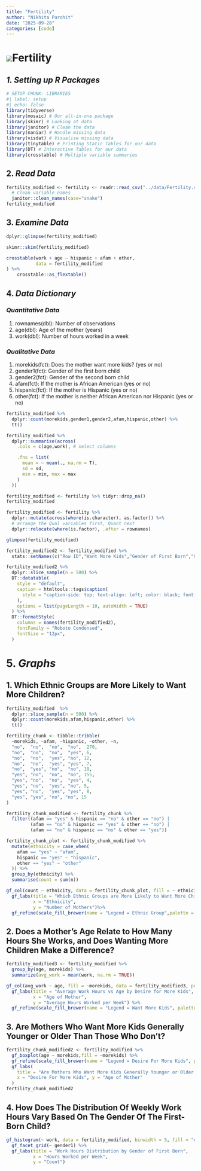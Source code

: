 ```yaml
---
title: "Fertility"
author: "Nikhita Purohit"
date: "2025-09-28"
categories: [code]
---
```


# ![](images/clipboard-3781854283.png)Fertility

## *1. Setting up R Packages*

```r
# SETUP CHUNK- LIBRARIES
#| label: setup
#| echo: false
library(tidyverse)
library(mosaic) # Our all-in-one package
library(skimr) # Looking at data
library(janitor) # Clean the data
library(naniar) # Handle missing data
library(visdat) # Visualise missing data
library(tinytable) # Printing Static Tables for our data
library(DT) # Interactive Tables for our data
library(crosstable) # Multiple variable summaries
```

## 2. *Read Data*

```r
fertility_modified <- fertility <- readr::read_csv("../data/Fertility.csv")%>%
  # Clean variable names
  janitor::clean_names(case="snake")
fertility_modified
```

## 3. *Examine Data*

```r
dplyr::glimpse(fertility_modified)
```

```r
skimr::skim(fertility_modified)
```

```r
crosstable(work + age ~ hispanic + afam + other,
           data = fertility_modified
) %>%
    crosstable::as_flextable()
```

## 4. *Data Dictionary*

### *Quantitative Data*

1.  rownames(dbl): Number of observations
2.  age(dbl): Age of the mother (years)
3.  work(dbl): Number of hours worked in a week

### *Qualitative Data*

1.  morekids(fct): Does the mother want more kids? (yes or no)
2.  gender1(fct): Gender of the first born child
3.  gender2(fct): Gender of the second born child
4.  afam(fct): If the mother is African American (yes or no)
5.  hispanic(fct): If the mother is Hispanic (yes or no)
6.  other(fct): If the mother is neither African American nor Hispanic (yes or no)

```r
fertility_modified %>%
  dplyr::count(morekids,gender1,gender2,afam,hispanic,other) %>%
  tt()
```

```r
fertility_modified %>%
  dplyr::summarise(across(
    .cols = c(age,work), # select columns

    .fns = list(
      mean = ~ mean(., na.rm = T),
      sd = sd,
      min = min, max = max
    )
  ))
```

```r
fertility_modified <- fertility %>% tidyr::drop_na()
fertility_modified
```

```r
fertility_modified <- fertility %>%
  dplyr::mutate(across(where(is.character), as.factor)) %>% 
  # arrange the Qual variables first, Quant next
  dplyr::relocate(where(is.factor), .after = rownames)

glimpse(fertility_modified)
```

```r

fertility_modified2 <- fertility_modified %>%
  stats::setNames(c("Row ID","Want More Kids","Gender of First Born","Gender of Second Born","African American","Hispanic","Other","Age","Work"))

fertility_modified2 %>%
  dplyr::slice_sample(n = 500) %>%
  DT::datatable(
    style = "default",
    caption = htmltools::tags$caption(
      style = "caption-side: top; text-align: left; color: black; font-size: 100%;", "Fertility Dataset (Clean)"
    ),
    options = list(pageLength = 10, autoWidth = TRUE)
  ) %>%
  DT::formatStyle(
    columns = names(fertility_modified2),
    fontFamily = "Roboto Condensed",
    fontSize = "12px",
  )
```

# 5. *Graphs*

## 1. Which Ethnic Groups are More Likely to Want More Children?

```r
fertility_modified  %>%
  dplyr::slice_sample(n = 500) %>%
  dplyr::count(morekids,afam,hispanic,other) %>%
  tt()
```

```r
fertility_chunk <- tibble::tribble(
  ~morekids, ~afam, ~hispanic, ~other, ~n,
  "no",  "no",  "no",  "no",  270,
  "no",  "no",  "no",  "yes", 6,
  "no",  "no",  "yes", "no", 12,
  "no",  "no",  "yes", "yes", 7,
  "no",  "yes", "no",  "no", 18,
  "yes", "no",  "no",  "no", 155,
  "yes", "no",  "no",  "yes", 4,
  "yes", "no",  "yes", "no", 5,
  "yes", "no",  "yes", "yes", 8,
  "yes", "yes", "no", "no", 15
)

fertility_chunk_modified <- fertility_chunk %>%
  filter((afam == "yes" & hispanic == "no" & other == "no") |
         (afam == "no" & hispanic == "yes" & other == "no") |
         (afam == "no" & hispanic == "no" & other == "yes"))

fertility_chunk_plot <- fertility_chunk_modified %>%
  mutate(ethnicity = case_when(
    afam == "yes" ~ "afam",
    hispanic == "yes" ~ "hispanic",
    other == "yes" ~ "other"
  )) %>%
  group_by(ethnicity) %>%
  summarise(count = sum(n))

gf_col(count ~ ethnicity, data = fertility_chunk_plot, fill = ~ ethnicity) %>%
  gf_labs(title = "Which Ethnic Groups are More Likely to Want More Children?",
          x = "Ethnicity",
          y = "Number of Mothers")%>%
  gf_refine(scale_fill_brewer(name = "Legend = Ethnic Group",palette = "Pastel1"))

```

## 2. Does a Mother’s Age Relate to How Many Hours She Works, and Does Wanting More Children Make a Difference?

```r
fertility_modified3 <- fertility_modified %>%
  group_by(age, morekids) %>%
  summarize(avg_work = mean(work, na.rm = TRUE))

gf_col(avg_work ~ age, fill = ~morekids, data = fertility_modified3, position = "dodge") %>%
  gf_labs(title = "Average Work Hours vs Age by Desire for More Kids",
          x = "Age of Mother",
          y = "Average Hours Worked per Week") %>%
  gf_refine(scale_fill_brewer(name = "Legend = Want More Kids", palette = "Paired"))
```

## 3. Are Mothers Who Want More Kids Generally Younger or Older Than Those Who Don’t?

```r
fertility_chunk_modified2 <- fertility_modified %>%
  gf_boxplot(age ~ morekids,fill = ~morekids) %>%
  gf_refine(scale_fill_brewer(name = "Legend = Desire For More Kids", palette = "PiYG")) %>%
  gf_labs(
    title = "Are Mothers Who Want More Kids Generally Younger or Older Than Those Who Don’t?",
    x = "Desire For More Kids", y = "Age of Mother"
  )
fertility_chunk_modified2
```

## 4. How Does The Distribution Of Weekly Work Hours Vary Based On The Gender Of The First-Born Child?

```r
gf_histogram(~ work, data = fertility_modified, binwidth = 5, fill = "#c885da") %>%
  gf_facet_grid(~ gender1) %>%
  gf_labs(title = "Work Hours Distribution by Gender of First Born",
          x = "Hours Worked per Week",
          y = "Count")

```
